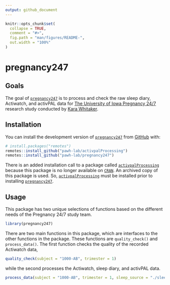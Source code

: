 ```yaml
---
output: github_document
---
```


<!-- README.md is generated from README.Rmd. Please edit that file -->

```r
knitr::opts_chunk$set(
  collapse = TRUE,
  comment = "#>",
  fig.path = "man/figures/README-",
  out.width = "100%"
)
```

# pregnancy247

## Goals
The goal of [`pregnancy247`](https://github.com/pawh-lab/pregnancy247) is to process and check the raw sleep diary, Actiwatch, and activPAL data for [The University of Iowa Pregnancy 24/7](https://clinicaltrials.gov/study/NCT04749849) research study conducted by [Kara Whitaker](https://clas.uiowa.edu/hhp/people/kara-m-whitaker).

## Installation

You can install the development version of [`pregnancy247`](https://github.com/pawh-lab/pregnancy247) from [GitHub](https://github.com/) with:

``` r
# install.packages("remotes")
remotes::install_github("pawh-lab/activpalProcessing")
remotes::install_github("pawh-lab/pregnancy247")
```

There is an added installation call to a package called [`activpalProcessing`](https://github.com/pawh-lab/activpalProcessing) because this package is no longer available on [`CRAN`](https://cran.r-project.org/web/packages/activpalProcessing/index.html). An archived copy of this package is used. So, [`activpalProcessing`](https://github.com/pawh-lab/activpalProcessing) must be installed prior to installing [`pregnancy247`](https://github.com/pawh-lab/pregnancy247).

## Usage

This package has two unique selections of functions based on the different needs of the Pregnancy 24/7 study team. 

```r
library(pregnancy247)
```

There are two main functions in this package, which are interfaces to the other functions in the package. These functions are `quality_check()` and `process_data()`. The first function checks the quality of the recorded Actiwatch data,

```r
quality_check(subject = "1000-AB", trimester = 1)
```

while the second processes the Actiwatch, sleep diary, and activPAL data.

```r
process_data(subject = "1000-AB", trimester = 1, sleep_source = "./sleep.csv")
```
